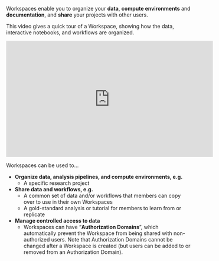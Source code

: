 Workspaces enable you to organize your **data**, **compute environments** and **documentation**, and **share** your projects with other users.

This video gives a quick tour of a Workspace, showing how the data, interactive notebooks, and workflows are organized.

<iframe width="560" height="315" src="https://www.youtube.com/embed/ONc1Wf7rEuw" title="YouTube video player" frameborder="0" allow="accelerometer; autoplay; clipboard-write; encrypted-media; gyroscope; picture-in-picture" allowfullscreen></iframe>
  
Workspaces can be used to...

- **Organize data, analysis pipelines, and compute environments, e.g.**
    - A specific research project
- **Share data and workflows, e.g.**
    - A common set of data and/or workflows that members can copy over to use in their own Workspaces
    - A gold-standard analysis or tutorial for members to learn from or replicate
- **Manage controlled access to data**
    - Workspaces can have "**Authorization Domains**", which automatically prevent the Workspace from being shared with non-authorized users.  Note that Authorization Domains cannot be changed after a Workspace is created (but users can be added to or removed from an Authorization Domain).
